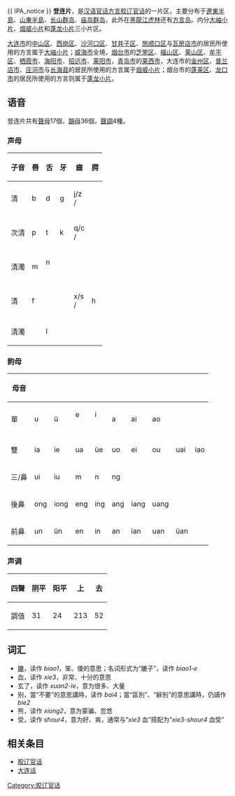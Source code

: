 {{unreferenced|time=2019-06-05T12:28:23+00:00}}
{{ IPA_notice }}
{{Infobox Language
|name=登連片
|nativename=
|pronunciation=
|states={{CHN}}
|region=[[遼東半島|遼東半島]]、[[山東半島|山東半島]]、[[长山群岛|长山群岛]]、[[庙岛群岛|庙岛群岛]]、[[黑龍江|黑龍江]]的[[虎林|虎林]]等
|speakers=
|rank=
|familycolor=汉藏语系
|fam1=[[汉藏语系|汉藏语系]]
|fam2=[[汉语|汉语]]
|fam3=[[官话|官话]]
|fam4=[[胶辽官话|胶辽官话]]
|nation=
|agency=
|iso1=zh|iso2b=chi|iso2t=zho|iso3=cmn-jia}}
'''登连片'''，是[[汉语|汉语]][[官话方言|官话方言]][[胶辽官话|胶辽官话]]的一片区，主要分布于[[遼東半島|遼東半島]]、[[山東半島|山東半島]]、[[长山群岛|长山群岛]]、[[庙岛群岛|庙岛群岛]]，此外在[[黑龍江|黑龍江]][[虎林|虎林]]还有[[方言岛|方言岛]]。内分[[大岫小片|大岫小片]]、[[烟威小片|烟威小片]]和[[蓬龙小片|蓬龙小片]]三小片区。

[[大连市|大连市]]的[[中山区_(大連市)|中山区]]、[[西岗区|西岗区]]、[[沙河口区|沙河口区]]、[[甘井子区|甘井子区]]、[[旅顺口区|旅顺口区]]与[[瓦房店市|瓦房店市]]的居民所使用的方言属于[[大岫小片|大岫小片]]；[[威海市|威海市]]全境，[[烟台市|烟台市]]的[[芝罘区|芝罘区]]、[[福山区|福山区]]、[[莱山区|莱山区]]、[[牟平区|牟平区]]、[[栖霞市|栖霞市]]、[[海阳市|海阳市]]、[[招远市|招远市]]、[[莱阳市|莱阳市]]，[[青岛市|青岛市]]的[[莱西市|莱西市]]，大连市的[[金州区|金州区]]、[[普兰店市|普兰店市]]、[[庄河市|庄河市]]与[[长海县|长海县]]的居民所使用的方言属于[[烟威小片|烟威小片]]；烟台市的[[蓬莱区|蓬莱区]]、[[龙口市|龙口市]]的居民所使用的方言则属于[[蓬龙小片|蓬龙小片]]。

== 语音 ==
登连片共有[[聲母|聲母]]17個，[[韻母|韻母]]36個，[[聲調|聲調]]4種。

=== 声母 ===
{| class="wikitable"
|-
! 子音 !! 唇 !! 舌 !! 牙 !! 齒 !! 腭
|-
! 清 || b<br>{{IPA|[ p ]}} || d<br>{{IPA|[ t ]}} || g<br>{{IPA|[ k ]}} || j/z<br>{{IPA|[ c ]}}/{{IPA|[ ts ]}} || 
|-
! 次清 || p<br>{{IPA|[ pʰ ]}} || t<br>{{IPA|[ tʰ ]}} || k<br>{{IPA|[ kʰ ]}} || q/c<br>{{IPA|[ cʰ ]}}/{{IPA|[ tsʰ ]}} || 
|-
! 清濁 || m<br>{{IPA|[ m ]}} || n<br>{{IPA|[ n ]}}<br>{{IPA|[ ɲ ]}} ||  ||  || 
|-
! 清 || f<br>{{IPA|[ f ]}} ||  ||  || x/s<br>{{IPA|[ ç ]}}/{{IPA|[ s ]}} || h<br>{{IPA|[ x ]}}
|-
! 清濁 ||  || l<br>{{IPA|[ l ]}} ||  ||  || 
|}

=== 韵母 ===
{| class="wikitable"
|-
! 母音 !!  !!  !!  !!  !!  !!  !!  !!  !! 
|-
! 單 || u<br>{{IPA|[ u ]}} || ü<br>{{IPA|[ y ]}} || e<br>{{IPA|[ ɤ ]}}<br>{{IPA|[ e ]}} || i<br>{{IPA|[ i ]}}<br>{{IPA|[ ɿ ]}} || a<br>{{IPA|[ ɑ ]}} || ai<br>{{IPA|[ a ]}} || ao<br>{{IPA|[ ɒ ]}} ||  || 
|-
! 雙 || ia<br>{{IPA|[ iɑ ]}} || ie<br>{{IPA|[ ie ]}} || ua<br>{{IPA|[ uɑ ]}} || üe<br>{{IPA|[ yø ]}} || uo<br>{{IPA|[ uɔ ]}} || ei<br>{{IPA|[ eɪ ]}} || ou<br>{{IPA|[ oʊ ]}} || uai<br>{{IPA|[ ua ]}} || iao<br>{{IPA|[ iɒ ]}}
|-
! 三/鼻 || ui<br>{{IPA|[ ueɪ ]}} || iu<br>{{IPA|[ ioʊ ]}} || m<br>{{IPA|[ m ]}} || n<br>{{IPA|[ n ]}} || ng<br>{{IPA|[ ŋ ]}} ||  ||  ||  || 
|-
! 後鼻 || ong<br>{{IPA|[ oŋ ]}} || iong<br>{{IPA|[ ioŋ ]}} || eng<br>{{IPA|[ ɤŋ ]}} || ing<br>{{IPA|[ iŋ ]}} || ang<br>{{IPA|[ ɑŋ ]}} || iang<br>{{IPA|[ iɑŋ ]}} || uang<br>{{IPA|[ uɔŋ ]}} ||  || 
|-
! 前鼻 || un<br>{{IPA|[ uɤn ]}} || ün<br>{{IPA|[ yn ]}} || en<br>{{IPA|[ ɤn ]}} || in<br>{{IPA|[ in ]}} || an<br>{{IPA|[ ɑn ]}} || ian<br>{{IPA|[ ien ]}} || uan<br>{{IPA|[ uɑn ]}} || üan<br>{{IPA|[ yøn ]}} || 
|}

=== 声调 ===
{| class="wikitable"
|-
! 四聲 !! 阴平 !! 阳平 !! 上 !! 去
|-
! 調值 || 31 || 24 || 213 || 52
|}

== 词汇 ==
*[[wikt:膔|膔]]，读作 ''biao1''，笨、傻的意思；名词形式为“膔子”，读作 ''biao1-e''
*血，读作 ''xie3''，非常、十分的意思
*玄了，读作 ''xuan2-le''，意为很多、大量
*别，當“不要”的意思講時，读作 ''bai4''；當“區別”、“辭別”的意思講時，仍讀作 ''bie2''
*熊，读作 ''xiong2''，意为蒙骗、忽悠
*受，读作 ''shour4''，意为好、爽，通常与“''xie3'' 血”搭配为“''xie3-shour4'' 血受”

== 相关条目 ==
*[[胶辽官话|胶辽官话]]
*[[大连话|大连话]]

{{官话}}

[[Category:胶辽官话|Category:胶辽官话]]
